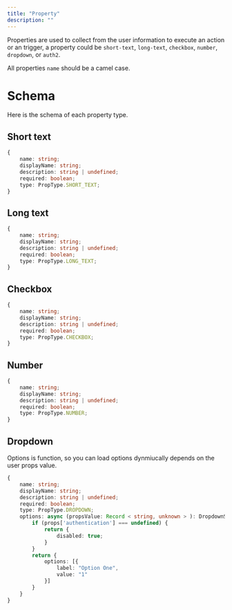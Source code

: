 ```yaml
---
title: "Property"
description: ""
---
```


Properties are used to collect from the user information to execute an action or an trigger, a property could be `short-text`, `long-text`, `checkbox`, `number`, `dropdown`, or `auth2`.

All properties `name` should be a camel case.

# Schema

Here is the schema of each property type.

## Short text

```typescript
{
	name: string;
	displayName: string;
	description: string | undefined;
	required: boolean;
	type: PropType.SHORT_TEXT;
}
```


## Long text

```typescript
{
	name: string;
	displayName: string;
	description: string | undefined;
	required: boolean;
	type: PropType.LONG_TEXT;
}
```

## Checkbox 

```typescript
{
	name: string;
	displayName: string;
	description: string | undefined;
	required: boolean;
	type: PropType.CHECKBOX;
}
```

## Number 

```typescript
{
	name: string;
	displayName: string;
	description: string | undefined;
	required: boolean;
	type: PropType.NUMBER;
}
```

## Dropdown 

Options is function, so you can load options dynmiucally depends on the user props value.

```typescript
{
    name: string;
    displayName: string;
    description: string | undefined;
    required: boolean;
    type: PropType.DROPDOWN;
    options: async (propsValue: Record < string, unknown > ): DropdownState {
        if (props['authentication'] === undefined) {
            return {
                disabled: true;
            }
        }
        return {
            options: [{
                label: "Option One",
                value: "1"
            }]
        }
    }
}
```
